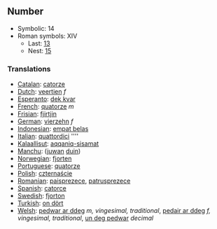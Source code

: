 ==Number==

*Symbolic: 14
*Roman symbols: XIV
**Last: [[thirteen|13]]
**Nest: [[fifteen|15]]

===Translations===

*[[Catalan]]: [[catorze]]
*[[Dutch]]: [[veertien]] ''f''
*[[Esperanto]]: [[dek kvar]]
*[[French]]: [[quatorze]] ''m''
*[[Frisian]]: [[fjirtjin]]
*[[German]]: [[vierzehn]] ''f''
*[[Indonesian]]: [[empat belas]]
*[[Italian]]: [[quattordici]] ''''
*[[Kalaallisut]]: [[aqqaniq-sisamat]]
*[[Manchu]]: ([[juwan]] [[duin]])
*[[Norwegian]]: [[fjorten]]
*[[Portuguese]]: [[quatorze]]
*[[Polish]]: [[czternaście]]
*[[Romanian]]: [[paisprezece]], [[patrusprezece]]
*[[Spanish]]: [[catorce]]
*[[Swedish]]: [[fjorton]]
*[[Turkish]]: [[on dört]]
*[[Welsh]]: [[pedwar ar ddeg]] ''m, vingesimal, traditional'', [[pedair ar ddeg]] ''f, vingesimal, traditional'', [[un deg pedwar]] ''decimal''